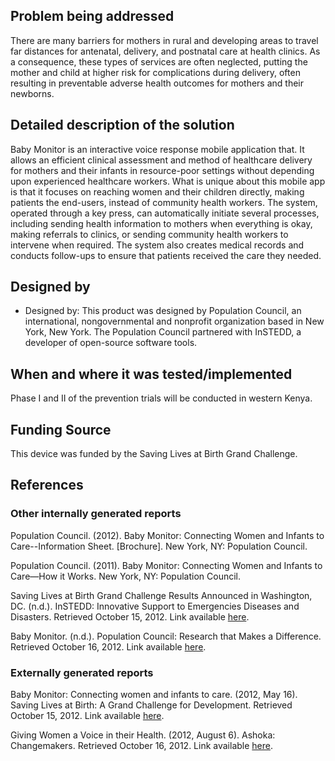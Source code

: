 {{Medical Device
|Health Topic=Child mortality, Maternal mortality
|Classification=Diagnosis
|Scope=Prototype
|Location=Africa
|Image=Baby monitor.jpg
}}
<!-- Please make sure to use the format provided below for consistency between all devices. -->
==Problem being addressed==
There are many barriers for mothers in rural and developing areas to travel far distances for antenatal, delivery, and postnatal care at health clinics.  As a consequence, these types of services are often neglected, putting the mother and child at higher risk for complications during delivery, often resulting in preventable adverse health outcomes for mothers and their newborns.

==Detailed description of the solution==
Baby Monitor is an interactive voice response mobile application that.  It allows an efficient clinical assessment and method of healthcare delivery for mothers and their infants in resource-poor settings without depending upon experienced healthcare workers. What is unique about this mobile app is that it focuses on reaching women and their children directly, making patients the end-users, instead of community health workers. The system, operated through a key press, can automatically initiate several processes, including sending health information to mothers when everything is okay, making referrals to clinics, or sending community health workers to intervene when required.  The system also creates medical records and conducts follow-ups to ensure that patients received the care they needed. 

==Designed by==
*Designed by: This product was designed by Population Council, an international, nongovernmental and nonprofit organization based in New York, New York.  The Population Council partnered with InSTEDD, a developer of open-source software tools.

==When and where it was tested/implemented ==
Phase I and II of the prevention trials will be conducted in western Kenya.

==Funding Source==
This device was funded by the Saving Lives at Birth Grand Challenge.

==References==
===Other internally generated reports===
Population Council. (2012). Baby Monitor: Connecting Women and Infants to Care--Information
Sheet. [Brochure]. New York, NY: Population Council.  

Population Council. (2011). Baby Monitor: Connecting Women and Infants to Care—How it
Works. New York, NY: Population Council.

Saving Lives at Birth Grand Challenge Results Announced in Washington, DC. (n.d.). InSTEDD:
Innovative Support to Emergencies Diseases and Disasters. Retrieved October 15, 2012.  Link available [http://instedd.org/news-media/press-releases/saving-lives-at-birth-grand-challenge/ here].

Baby Monitor. (n.d.). Population Council: Research that Makes a Difference. Retrieved October
16, 2012.  Link available [http://www.popcouncil.org/projects/349_BabyMonitor.asp here].

===Externally generated reports===
Baby Monitor: Connecting women and infants to care. (2012, May 16). Saving Lives at Birth: A
Grand Challenge for Development. Retrieved October 15, 2012.  Link available [http://www.savinglivesatbirth.net/summaries/98 here].

Giving Women a Voice in their Health. (2012, August 6). Ashoka: Changemakers. Retrieved
October 16, 2012.  Link available [http://www.changemakers.com/girltech/entries/Giving-Women-a-Voice here].

<!-- Add relevant categories, such as [[Category:HIV]] or [[Category:Malaria]] below this line -->